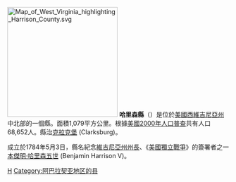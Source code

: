 {{Otheruses|哈里森縣|subject=美國西維吉尼亞州的一個縣|other=同名的縣}}
[[File:Map_of_West_Virginia_highlighting_Harrison_County.svg|250px]]
'''哈里森縣'''（{{lang-en|Harrison County}}）是位於[[美國|美國]][[西維吉尼亞州|西維吉尼亞州]]中北部的一個縣。面積1,079平方公里。根據[[美國2000年人口普查|美國2000年人口普查]]共有人口68,652人。縣治[[克拉克堡_(西維吉尼亞州)|克拉克堡]] (Clarksburg)。

成立於1784年5月3日，縣名紀念[[維吉尼亞州|維吉尼亞州]][[維吉尼亞州州長|州長]]、《[[美國獨立戰爭|美國獨立戰爭]]》的簽署者之一[[本傑明·哈里森五世|本傑明·哈里森五世]] (Benjamin Harrison V)。
{{WestVirginia-stub}}

[[Category:西弗吉尼亚州行政区划|H]]
[[Category:阿巴拉契亚地区的县|Category:阿巴拉契亚地区的县]]